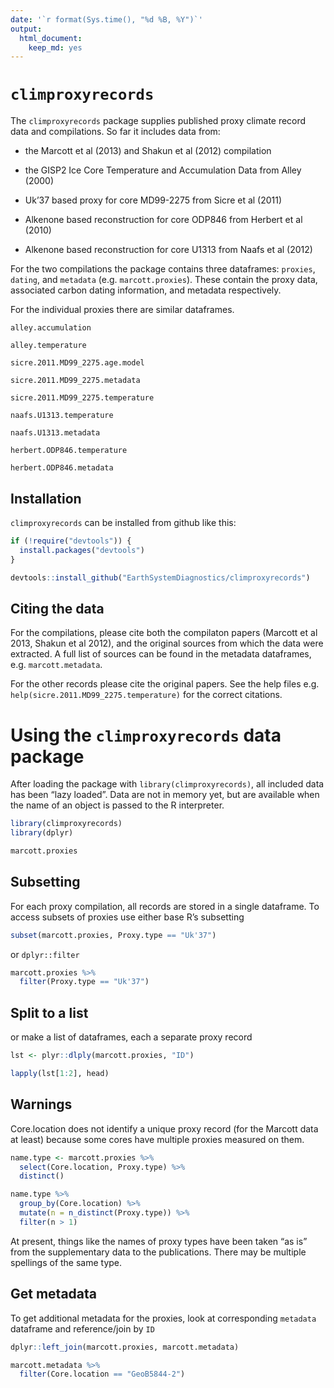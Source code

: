 ```yaml
---
date: '`r format(Sys.time(), "%d %B, %Y")`'
output: 
  html_document: 
    keep_md: yes
---
```



# `climproxyrecords`

The `climproxyrecords` package supplies published proxy climate record data and
compilations. So far it includes data from:

* the Marcott et al (2013) and Shakun et al (2012) compilation

* the GISP2 Ice Core Temperature and Accumulation Data from Alley (2000)

* Uk'37 based proxy for core MD99-2275 from Sicre et al (2011)

* Alkenone based reconstruction for core ODP846 from Herbert et al (2010)

* Alkenone based reconstruction for core U1313 from Naafs et al (2012)

For the two compilations the package contains three dataframes: `proxies`,
`dating`, and `metadata` (e.g. `marcott.proxies`). These
contain the proxy data, associated carbon dating information, and metadata
respectively.

For the individual proxies there are similar dataframes.

`alley.accumulation`  

`alley.temperature`  


`sicre.2011.MD99_2275.age.model` 
 
`sicre.2011.MD99_2275.metadata` 
 
`sicre.2011.MD99_2275.temperature`  


`naafs.U1313.temperature`  

`naafs.U1313.metadata`  

`herbert.ODP846.temperature`  

`herbert.ODP846.metadata`


## Installation

`climproxyrecords` can be installed from github like this: 

```r
if (!require("devtools")) {
  install.packages("devtools")
}

devtools::install_github("EarthSystemDiagnostics/climproxyrecords")
```


## Citing the data

For the compilations, please cite both the compilaton papers (Marcott et al 2013, Shakun et al
2012), and the original sources from which the data were extracted. A full
list of sources can be found in the metadata dataframes, e.g. `marcott.metadata`.


For the other records please cite the original papers. See the help files e.g.
`help(sicre.2011.MD99_2275.temperature)` for the correct citations.


# Using the `climproxyrecords` data package

After loading the package with `library(climproxyrecords)`, all included data has been "lazy loaded". Data are not in memory yet, but are available when the name of an object is passed to the R interpreter.

```r
library(climproxyrecords)
library(dplyr)

marcott.proxies
```

## Subsetting

For each proxy compilation, all records are stored in a single dataframe. To access subsets of proxies use either base R's subsetting 

```r
subset(marcott.proxies, Proxy.type == "Uk'37")
```

or `dplyr::filter`

```r
marcott.proxies %>% 
  filter(Proxy.type == "Uk'37")
```

## Split to a list

or make a list of dataframes, each a separate proxy record

```r
lst <- plyr::dlply(marcott.proxies, "ID")

lapply(lst[1:2], head)
```



## **Warnings**

Core.location does not identify a unique proxy record (for the Marcott data at least) because some cores have multiple proxies measured on them. 

```r
name.type <- marcott.proxies %>% 
  select(Core.location, Proxy.type) %>% 
  distinct()

name.type %>% 
  group_by(Core.location) %>% 
  mutate(n = n_distinct(Proxy.type)) %>% 
  filter(n > 1)
```


At present, things like the names of proxy types have been taken "as is" from the supplementary data to the publications. There may be multiple spellings of the same type.


## Get metadata

To get additional metadata for the proxies, look at corresponding `metadata` dataframe and reference/join by `ID`

```r
dplyr::left_join(marcott.proxies, marcott.metadata)

marcott.metadata %>% 
  filter(Core.location == "GeoB5844-2")
```




